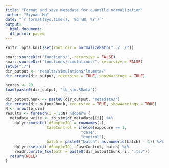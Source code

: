 ```yaml
---
title: "Format and save metadata for quantile normalization"
author: "Siyuan Ma"
date: "`r format(Sys.time(), '%d %B, %Y')`"
output:
  html_document:
  df_print: paged
---
```

```r
knitr::opts_knit$set(root.dir = normalizePath("../../"))
```
```r
smar::sourceDir("functions/", recursive = FALSE)
smar::sourceDir("functions/simulations/", recursive = FALSE)
setup("./")
dir_output <- "results/simulations/lm.meta/"
dir.create(dir_output, recursive = TRUE, showWarnings = TRUE)
```

```r
ncores <- 20
load(paste0(dir_output, "tb_sim.RData"))
```

```r
dir_outputChunk <- paste0(dir_output, "metadata/")
dir.create(dir_outputChunk, recursive = TRUE, showWarnings = TRUE)
N <- nrow(tb_sim)
results <- foreach(i = 1:N) %dopar% {
  metadata_write <- tb_sim$df_metadata[[i]] %>%
    dplyr::mutate(`#SampleID` = rownames(.),
                  CaseControl = ifelse(exposure == 1,
                                 "case",
                                 "control"),
                  batch = paste0("batch", as.numeric(batch) - 1)) %>%
    dplyr::select(`#SampleID`, CaseControl, batch) %>% 
    readr::write_tsv(path = paste0(dir_outputChunk, i, ".tsv"))
  return(NULL)
}
```
